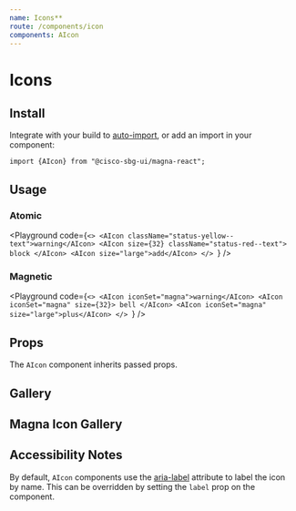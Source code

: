 ```yaml
---
name: Icons**
route: /components/icon
components: AIcon
---
```


# Icons

## Install

Integrate with your build to [auto-import](/#integrating), or add an import in your component:

```
import {AIcon} from "@cisco-sbg-ui/magna-react";
```

## Usage

### Atomic

<Playground
  code={`<>
  <AIcon className="status-yellow--text">warning</AIcon>
  <AIcon size={32} className="status-red--text">
    block
  </AIcon>
  <AIcon size="large">add</AIcon>
</>
`}
/>

### Magnetic

<Playground
  code={`<>
  <AIcon iconSet="magna">warning</AIcon>
  <AIcon iconSet="magna" size={32}>
    bell
  </AIcon>
  <AIcon iconSet="magna" size="large">plus</AIcon>
</>
`}
/>

## Props

The `AIcon` component inherits passed props.

<Props of="AIcon" />

## Gallery

<IconGallery />

## Magna Icon Gallery

<MagnaIconGallery />

## Accessibility Notes

By default, `AIcon` components use the [aria-label](https://www.w3.org/TR/wai-aria/#aria-label) attribute to label the icon by name. This can be overridden by setting the `label` prop on the component.
